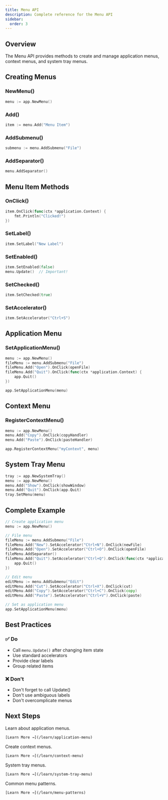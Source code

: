 ```yaml
---
title: Menu API
description: Complete reference for the Menu API
sidebar:
  order: 3
---
```



## Overview

The Menu API provides methods to create and manage application menus, context menus, and system tray menus.

## Creating Menus

### NewMenu()

```go
menu := app.NewMenu()
```

### Add()

```go
item := menu.Add("Menu Item")
```

### AddSubmenu()

```go
submenu := menu.AddSubmenu("File")
```

### AddSeparator()

```go
menu.AddSeparator()
```

## Menu Item Methods

### OnClick()

```go
item.OnClick(func(ctx *application.Context) {
    fmt.Println("Clicked!")
})
```

### SetLabel()

```go
item.SetLabel("New Label")
```

### SetEnabled()

```go
item.SetEnabled(false)
menu.Update()  // Important!
```

### SetChecked()

```go
item.SetChecked(true)
```

### SetAccelerator()

```go
item.SetAccelerator("Ctrl+S")
```

## Application Menu

### SetApplicationMenu()

```go
menu := app.NewMenu()
fileMenu := menu.AddSubmenu("File")
fileMenu.Add("Open").OnClick(openFile)
fileMenu.Add("Quit").OnClick(func(ctx *application.Context) {
    app.Quit()
})

app.SetApplicationMenu(menu)
```

## Context Menu

### RegisterContextMenu()

```go
menu := app.NewMenu()
menu.Add("Copy").OnClick(copyHandler)
menu.Add("Paste").OnClick(pasteHandler)

app.RegisterContextMenu("myContext", menu)
```

## System Tray Menu

```go
tray := app.NewSystemTray()
menu := app.NewMenu()
menu.Add("Show").OnClick(showWindow)
menu.Add("Quit").OnClick(app.Quit)
tray.SetMenu(menu)
```

## Complete Example

```go
// Create application menu
menu := app.NewMenu()

// File menu
fileMenu := menu.AddSubmenu("File")
fileMenu.Add("New").SetAccelerator("Ctrl+N").OnClick(newFile)
fileMenu.Add("Open").SetAccelerator("Ctrl+O").OnClick(openFile)
fileMenu.AddSeparator()
fileMenu.Add("Quit").SetAccelerator("Ctrl+Q").OnClick(func(ctx *application.Context) {
    app.Quit()
})

// Edit menu
editMenu := menu.AddSubmenu("Edit")
editMenu.Add("Cut").SetAccelerator("Ctrl+X").OnClick(cut)
editMenu.Add("Copy").SetAccelerator("Ctrl+C").OnClick(copy)
editMenu.Add("Paste").SetAccelerator("Ctrl+V").OnClick(paste)

// Set as application menu
app.SetApplicationMenu(menu)
```

## Best Practices

### ✅ Do

- Call `menu.Update()` after changing item state
- Use standard accelerators
- Provide clear labels
- Group related items

### ❌ Don't

- Don't forget to call Update()
- Don't use ambiguous labels
- Don't overcomplicate menus

## Next Steps

<CardGrid>
  <Card title="Application Menus" icon="list">
    Learn about application menus.
    
    [Learn More →](/learn/application-menu)
  </Card>

  <Card title="Context Menus" icon="puzzle">
    Create context menus.
    
    [Learn More →](/learn/context-menu)
  </Card>

  <Card title="System Tray" icon="star">
    System tray menus.
    
    [Learn More →](/learn/system-tray-menu)
  </Card>

  <Card title="Menu Patterns" icon="open-book">
    Common menu patterns.
    
    [Learn More →](/learn/menu-patterns)
  </Card>
</CardGrid>
